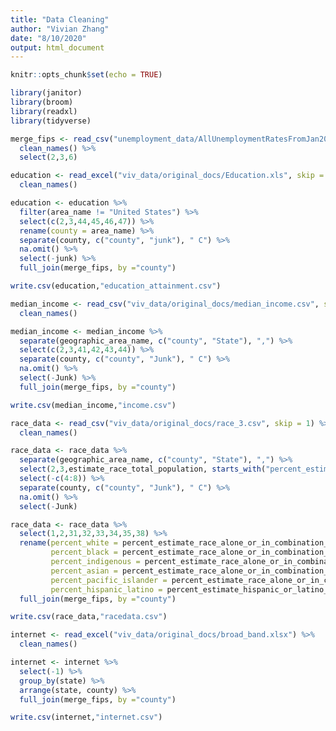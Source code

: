 ```yaml
---
title: "Data Cleaning"
author: "Vivian Zhang"
date: "8/10/2020"
output: html_document
---
```


```r
knitr::opts_chunk$set(echo = TRUE)

library(janitor)
library(broom)
library(readxl)
library(tidyverse)

```

```r

merge_fips <- read_csv("unemployment_data/AllUnemploymentRatesFromJan20.csv") %>%
  clean_names() %>%
  select(2,3,6)

```


```r

education <- read_excel("viv_data/original_docs/Education.xls", skip = 4) %>%
  clean_names()

education <- education %>%
  filter(area_name != "United States") %>%
  select(c(2,3,44,45,46,47)) %>%
  rename(county = area_name) %>%
  separate(county, c("county", "junk"), " C") %>%
  na.omit() %>%
  select(-junk) %>%
  full_join(merge_fips, by ="county")

write.csv(education,"education_attainment.csv")

```

```r

median_income <- read_csv("viv_data/original_docs/median_income.csv", skip = 1) %>%
  clean_names()

median_income <- median_income %>%
  separate(geographic_area_name, c("county", "State"), ",") %>%
  select(c(2,3,41,42,43,44)) %>%
  separate(county, c("county", "Junk"), " C") %>%
  na.omit() %>%
  select(-Junk) %>%
  full_join(merge_fips, by ="county")

write.csv(median_income,"income.csv")

```

```r

race_data <- read_csv("viv_data/original_docs/race_3.csv", skip = 1) %>%
  clean_names()

race_data <- race_data %>%
  separate(geographic_area_name, c("county", "State"), ",") %>%
  select(2,3,estimate_race_total_population, starts_with("percent_estimate"), -1) %>%
  select(-c(4:8)) %>%
  separate(county, c("county", "Junk"), " C") %>%
  na.omit() %>%
  select(-Junk)

race_data <- race_data %>%
  select(1,2,31,32,33,34,35,38) %>%
  rename(percent_white = percent_estimate_race_alone_or_in_combination_with_one_or_more_other_races_total_population_white,
         percent_black = percent_estimate_race_alone_or_in_combination_with_one_or_more_other_races_total_population_black_or_african_american,
         percent_indigenous = percent_estimate_race_alone_or_in_combination_with_one_or_more_other_races_total_population_american_indian_and_alaska_native,
         percent_asian = percent_estimate_race_alone_or_in_combination_with_one_or_more_other_races_total_population_asian,
         percent_pacific_islander = percent_estimate_race_alone_or_in_combination_with_one_or_more_other_races_total_population_native_hawaiian_and_other_pacific_islander,
         percent_hispanic_latino = percent_estimate_hispanic_or_latino_and_race_total_population_hispanic_or_latino_of_any_race) %>%
  full_join(merge_fips, by ="county")

write.csv(race_data,"racedata.csv")

```

```r

internet <- read_excel("viv_data/original_docs/broad_band.xlsx") %>%
  clean_names()

internet <- internet %>%
  select(-1) %>%
  group_by(state) %>%
  arrange(state, county) %>%
  full_join(merge_fips, by ="county")

write.csv(internet,"internet.csv")

```


